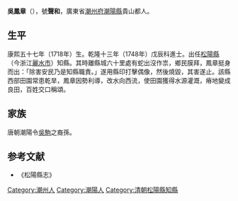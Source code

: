 '''吳鳳章'''（{{bd|?||?|}}），號'''聲和'''，廣東省[[潮州府|潮州府]][[潮陽縣|潮陽縣]]貴山都人。

== 生平 ==
康熙五十七年（1718年）生。乾隆十三年（1748年）戊辰科進士。出任[[松陽縣|松陽縣]]（今浙江[[麗水市|麗水市]]）知縣。其時離縣城六十里處有蛇出沒作祟，鄉民膜拜，鳳章挺身而出：「除害安民乃是知縣職責。」遂用縣印打擊偶像，然後燒毀，其害遂止。該縣西部田園常患乾旱，鳳章因勢利導，改水向西流，使田園獲得水源灌溉，瘠地變成良田，百姓交口稱頌。

== 家族 ==
唐朝潮陽令[[吳駒|吳駒]]之裔孫。

==参考文献==
*《松陽縣志》

{{乾隆十三年戊辰科殿試金榜}}

{{Authority control}}

{{DEFAULTSORT:Wu吴}}
[[Category:潮州人|Category:潮州人]]
[[Category:潮陽人|Category:潮陽人]]
[[Category:清朝松陽縣知縣|Category:清朝松陽縣知縣]]